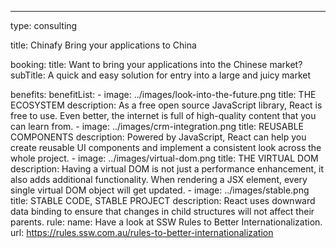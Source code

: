 ---
type: consulting

title: Chinafy Bring your applications to China

booking:
    title: Want to bring your applications into the <span class="red">Chinese market</span>?
    subTitle: A quick and easy solution for entry into a large and juicy market

benefits:
    benefitList:
        - image: ../images/look-into-the-future.png
          title: THE ECOSYSTEM
          description: As a free open source JavaScript library, React is free to use. Even better, the internet is full of high-quality content that you can learn from.
        - image: ../images/crm-integration.png
          title: REUSABLE COMPONENTS
          description: Powered by JavaScript, React can help you create reusable UI components and implement a consistent look across the whole project.
        - image: ../images/virtual-dom.png
          title: THE VIRTUAL DOM
          description: Having a virtual DOM is not just a performance enhancement, it also adds additional functionality. When rendering a JSX element, every single virtual DOM object will get updated.
        - image: ../images/stable.png
          title: STABLE CODE, STABLE PROJECT
          description: React uses downward data binding to ensure that changes in child structures will not affect their parents.
    rule:
        name: Have a look at SSW Rules to Better Internationalization.
        url: https://rules.ssw.com.au/rules-to-better-internationalization